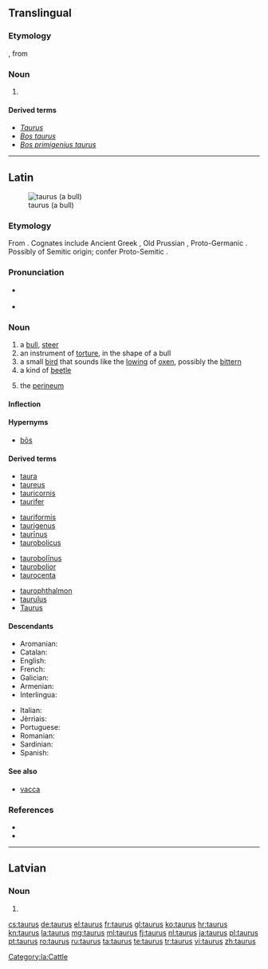{{also|Taurus}}
==Translingual==

===Etymology===
{{etyl|NL.|mul}}, from {{etyl|la|mul}} {{term|taurus||lang=la|bull}}

===Noun===
{{head|mul|noun}}

# {{non-gloss definition|lang=mul|Used attributively as a species epithet}}

====Derived terms====
* ''[[Taurus]]''
* ''[[Bos taurus]]''
* ''[[Bos primigenius taurus]]''

----

==Latin==
{{wikipedia|dab=taurus|lang=la}}
[[Image:Vache_Aubrac.jpg|thumb|taurus (a bull)]]

===Etymology===
From {{etyl|ine-pro|la}} {{recons|táwros|lang=ine-pro}}. Cognates include Ancient Greek {{term|ταῦρος||tr=tauros|lang=grc|sc=polytonic}}, Old Prussian {{term|tauris|lang=prg}}, Proto-Germanic {{recons|steuraz|lang=gem-pro}}. Possibly of Semitic origin; confer Proto-Semitic {{recons|θawr-|lang=sem-pro}}.

===Pronunciation===
* {{a|Classical}} {{IPA|/ˈtau.rus/|lang=la}}
* {{audio|la-cls-taurus.ogg|Audio (Classical)}}

===Noun===
{{la-noun|taurus|tauri|taurī|m|second}}

# a [[bull]], [[steer]]
# an instrument of [[torture]], in the shape of a bull
# a small [[bird]] that sounds like the [[lowing]] of [[ox]]en, possibly the [[bittern]]
# a kind of [[beetle]]
# {{anatomy|lang=la}} the [[perineum]]

====Inflection====
{{la-decl-2nd|taur}}

====Hypernyms====
* [[bos#Latin|bōs]]

====Derived terms====
{{top4}}
* [[taura]]
* [[taureus]]
* [[tauricornis]]
* [[taurifer]]
{{mid4}}
* [[tauriformis]]
* [[taurigenus]]
* [[taurinus|taurīnus]]
* [[taurobolicus]]
{{mid4}}
* [[taurobolinus|taurobolīnus]]
* [[taurobolior]]
* [[taurocenta]]
{{mid4}}
* [[taurophthalmon]]
* [[taurulus]]
* [[Taurus]]
{{bottom}}

====Descendants====
{{top2}}
* Aromanian: {{l|rup|tavru}}
* Catalan: {{l|ca|toro}}
* English: {{l|en|Taurus}}
* French: {{l|fr|taureau}}
* Galician: {{l|gl|touro}}
* Armenian: {{hy|տավար / տոռե|tr=tavar "bull"/ tore "ox"}}
* Interlingua: {{l|ia|tauro}}
{{mid2}}
* Italian: {{l|it|toro}}
* Jèrriais: {{l|roa-jer|touothé}}
* Portuguese: {{l|pt|touro}}
* Romanian: {{l|ro|taur}}
* Sardinian: {{l|sc|trau}}
* Spanish: {{l|es|toro}}
{{bottom}}

====See also====
* [[vacca]]

===References===
* {{R:L&S}}
* {{R:Nocentini|hw=toro}}<!-- etymology -->

[[Category:la:Cattle]]

----

==Latvian==

===Noun===
{{head|lv|noun form|g=m}}

# {{lv-inflection of|taurs|acc|p}}

[[cs:taurus]]
[[de:taurus]]
[[el:taurus]]
[[fr:taurus]]
[[gl:taurus]]
[[ko:taurus]]
[[hr:taurus]]
[[kn:taurus]]
[[la:taurus]]
[[mg:taurus]]
[[ml:taurus]]
[[fj:taurus]]
[[nl:taurus]]
[[ja:taurus]]
[[pl:taurus]]
[[pt:taurus]]
[[ro:taurus]]
[[ru:taurus]]
[[ta:taurus]]
[[te:taurus]]
[[tr:taurus]]
[[vi:taurus]]
[[zh:taurus]]